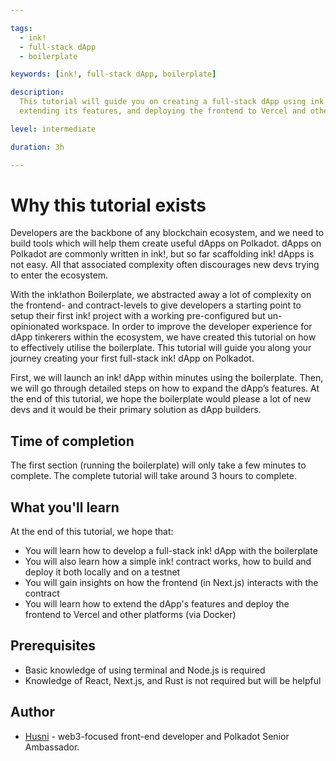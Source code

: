 ```yaml
---

tags:
  - ink!
  - full-stack dApp
  - boilerplate

keywords: [ink!, full-stack dApp, boilerplate]

description:
  This tutorial will guide you on creating a full-stack dApp using ink! and Next.js,
  extending its features, and deploying the frontend to Vercel and other platforms (via Docker)

level: intermediate

duration: 3h

---
```


# Why this tutorial exists

Developers are the backbone of any blockchain ecosystem, and we need to build tools which will help them create useful dApps on Polkadot. 
dApps on Polkadot are commonly written in ink!, but so far scaffolding ink! dApps is not easy. 
All that associated complexity often discourages new devs trying to enter the ecosystem. 

With the ink!athon Boilerplate, we abstracted away a lot of complexity on the frontend- and contract-levels to give developers a starting point to setup their first ink! project with a working pre-configured but un-opinionated workspace. 
In order to improve the developer experience for dApp tinkerers within the ecosystem, we have created this tutorial on how to effectively utilise the boilerplate. 
This tutorial will guide you along your journey creating your first full-stack ink! dApp on Polkadot. 

First, we will launch an ink! dApp within minutes using the boilerplate. 
Then, we will go through detailed steps on how to expand the dApp’s features. 
At the end of this tutorial, we hope the boilerplate would please a lot of new devs and it would be their primary solution as dApp builders.

## Time of completion

The first section (running the boilerplate) will only take a few minutes to complete. 
The complete tutorial will take around 3 hours to complete.

## What you'll learn
At the end of this tutorial, we hope that:
- You will learn how to develop a full-stack ink! dApp with the boilerplate
- You will also learn how a simple ink! contract works, how to build and deploy it both locally and on a testnet
- You will gain insights on how the frontend (in Next.js) interacts with the contract
- You will learn how to extend the dApp's features and deploy the frontend to Vercel and other platforms (via Docker)

## Prerequisites

- Basic knowledge of using terminal and Node.js is required
- Knowledge of React, Next.js, and Rust is not required but will be helpful

## Author

- [Husni](https://github.com/ical10) - web3-focused front-end developer and Polkadot Senior Ambassador.
